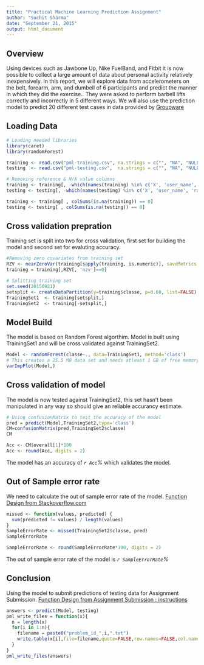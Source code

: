 ```yaml
---
title: "Practical Machine Learning Prediction Assignment"
author: "Suchit Sharma"
date: "September 21, 2015"
output: html_document
---
```


## Overview 
Using devices such as Jawbone Up, Nike FuelBand, and Fitbit it is now possible to collect a large amount of data about personal activity relatively inexpensively. In this report, we will explore data from accelerometers on the belt, forearm, arm, and dumbell of 6 participants and predict the manner in which they did the exercise.. They were asked to perform barbell lifts correctly and incorrectly in 5 different ways. We will also use the prediction model to predict 20 different test cases in data provided by [Groupware](http://groupware.les.inf.puc-rio.br/har)

## Loading Data
```r
# Loading needed libraries
library(caret)
library(randomForest)

training <- read.csv("pml-training.csv", na.strings = c("", "NA", "NULL"))
testing  <- read.csv("pml-testing.csv",  na.strings = c("", "NA", "NULL"))

# Removing reference & N/A value columns
training <- training[, -which(names(training) %in% c('X', 'user_name', 'raw_timestamp_part_1', 'raw_timestamp_part_2', 'cvtd_timestamp', 'new_window', 'num_window'))]
testing <- testing[, -which(names(testing) %in% c('X', 'user_name', 'raw_timestamp_part_1', 'raw_timestamp_part_2', 'cvtd_timestamp', 'new_window', 'num_window'))]

training <- training[ , colSums(is.na(training)) == 0]
testing <- testing[ , colSums(is.na(testing)) == 0]
```


## Cross validation prepration
Training set is split into two for cross validation, first set for building the model and second set for evaluting accuracy.
```r
#Removing zero covariates from training set
RZV <- nearZeroVar(training[sapply(training, is.numeric)], saveMetrics = TRUE)
training = training[,RZV[, 'nzv']==0]

# Splitting training set
set.seed(20150921)
setsplit <- createDataPartition(y=training$classe, p=0.60, list=FALSE)
TrainingSet1  <- training[setsplit,]
TrainingSet2  <- training[-setsplit,]
```


## Model Build
The model is based on Random Forest algorthim. Model is built using TrainingSet1 and will be cross validated against TrainingSet2.
```r
Model <- randomForest(classe~., data=TrainingSet1, method='class')
# This creates a 25.5 MB data set and needs atleast 1 GB of free memory for execution.
varImpPlot(Model,)
```

## Cross validation of model
The model is now tested against TrainingSet2, this set hasn't been manipulated in any way so should give an reliable accurancy estimate.
```r
# Using confusionMatrix to test the accuracy of the model
pred = predict(Model,TrainingSet2,type='class')
CM=confusionMatrix(pred,TrainingSet2$classe)
CM
```
```r
Acc <- CM$overall[1]*100
Acc <- round(Acc, digits = 2)
```
The model has an accuracy of *`r Acc`%* which validates the model.


## Out of Sample error rate
We need to calculate the out of sample error rate of the model.
[Function Design from Stackoverflow.com](http://stackoverflow.com/questions/15213260/how-to-fit-a-model-i-built-to-another-data-set-and-get-residuals)
```r
missed <- function(values, predicted) {
  sum(predicted != values) / length(values)
}
SampleErrorRate <- missed(TrainingSet2$classe, pred)
SampleErrorRate
```
```r
SampleErrorRate <- round(SampleErrorRate*100, digits = 2)

```
The out of sample error rate of the model is *`r SampleErrorRate`%*


## Conclusion
Using the model to submit predictions of testing data for Assignment Submission.
[Function Design from Assignment Submission :  instructions](https://class.coursera.org/predmachlearn-032/assignment/view?assignment_id=5)
```r
answers <- predict(Model, testing)
pml_write_files = function(x){
  n = length(x)
  for(i in 1:n){
    filename = paste0("problem_id_",i,".txt")
    write.table(x[i],file=filename,quote=FALSE,row.names=FALSE,col.names=FALSE)
  }
}
pml_write_files(answers)
```

